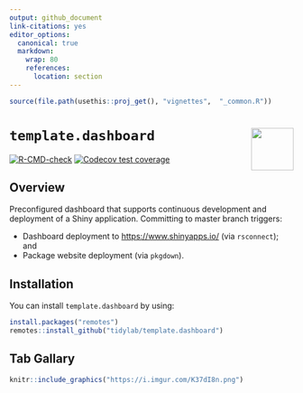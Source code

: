 ---
output: github_document
link-citations: yes
editor_options: 
  canonical: true
  markdown: 
    wrap: 80
    references: 
      location: section
---

```{r setup, echo = FALSE, results = 'hide', message = FALSE, warning = FALSE}
source(file.path(usethis::proj_get(), "vignettes",  "_common.R"))
```

# `template.dashboard` <img src="https://raw.githubusercontent.com/tidylab/template.dashboard/master/pkgdown/favicon/apple-touch-icon-180x180.png" align="right" style="float:right; height:75px"/>

<!-- badges: start -->

[![R-CMD-check](https://github.com/tidylab/template.dashboard/workflows/R-CMD-check/badge.svg)](https://github.com/tidylab/template.dashboard/actions)
[![Codecov test
coverage](https://codecov.io/gh/tidylab/template.dashboard/branch/master/graph/badge.svg)](https://codecov.io/gh/tidylab/template.dashboard?branch=master)

<!-- badges: end -->

## Overview

Preconfigured dashboard that supports continuous development and deployment of a
Shiny application. Committing to master branch triggers:

-   Dashboard deployment to <https://www.shinyapps.io/> (via `rsconnect`); and
-   Package website deployment (via `pkgdown`).

## Installation

You can install `template.dashboard` by using:

```{r, eval=FALSE, echo=TRUE}
install.packages("remotes")
remotes::install_github("tidylab/template.dashboard")
```

## Tab Gallary

```{r, echo = FALSE, out.width = "100%"}
knitr::include_graphics("https://i.imgur.com/K37dI8n.png")
```
